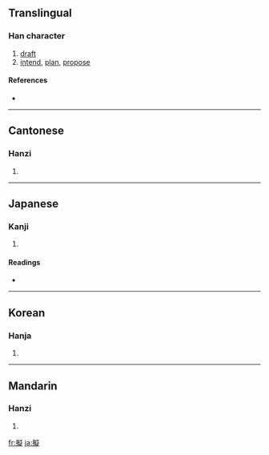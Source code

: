 {{also|儗|拟}}
==Translingual==

===Han character===
{{Han char|rn=64|rad=手|as=14|sn=17|four=5708<sub>1</sub>|canj=手心大人 (QPKO)|ids=⿰[[扌]][[疑]]}}

# [[draft]]
# [[intend]], [[plan]], [[propose]]

====References====
* {{Han ref|kx=0460.170|dkj=12870|dj=0809.060|hdz=31975.040|uh=64EC|ud=25836|bh=C0C0|bd=49344}}

----

==Cantonese==

===Hanzi===
{{yue-hanzi|jyut=|y=yi5}}

# {{defn|Cantonese}}

----

==Japanese==

===Kanji===
{{ja-kanji|grade=c|rs=手14}}

# {{defn|Japanese}}

====Readings====
* {{ja-readings|on=[[ぎ]] (gi)|kun=[[なぞらえる]] (nazoraeru), [[はかる]] (hakaru), [[まがい]] (magai)}}

----

==Korean==

===Hanja===
{{ko-hanja|hangeul=의|eumhun=|rv=ui|mr=ŭi|y=uy}}

# {{defn|Korean}}

----

==Mandarin==

===Hanzi===
{{cmn-hanzi|sim=拟|pin=[[nǐ]] ([[ni3]])|wg=ni<sup>3</sup>}}

# {{defn|Mandarin}}

[[fr:擬]]
[[ja:擬]]